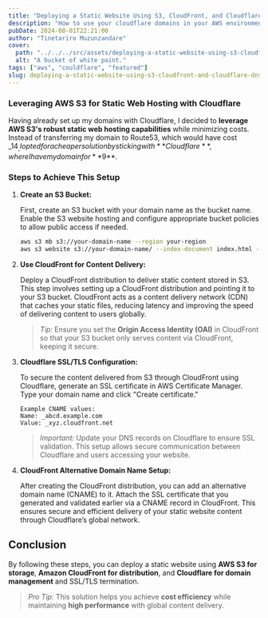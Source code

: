 ```yaml
---
title: "Deploying a Static Website Using S3, CloudFront, and Cloudflare DNS"
description: "How to use your cloudflare domains in your AWS environment"
pubDate: 2024-08-01T22:21:00
author: "Tinetariro Muzunzandare"
cover:
  path: "../../../src/assets/deploying-a-static-website-using-s3-cloudfront-and-cloudflare-dns/bucket-paint.jpg"
  alt: "A bucket of white paint."
tags: ["aws", "couldflare", "featured"]
slug: deploying-a-static-website-using-s3-cloudfront-and-cloudflare-dns
---
```


### Leveraging AWS S3 for Static Web Hosting with Cloudflare

Having already set up my domains with Cloudflare, I decided to **leverage AWS S3's robust static web hosting capabilities** while minimizing costs. Instead of transferring my domain to Route53, which would have cost _$14_, I opted for a cheaper solution by sticking with **Cloudflare**, where I have my domain for **$9**.

### Steps to Achieve This Setup

1. **Create an S3 Bucket:**

   First, create an S3 bucket with your domain name as the bucket name. Enable the S3 website hosting and configure appropriate bucket policies to allow public access if needed.

   ```bash
   aws s3 mb s3://your-domain-name --region your-region
   aws s3 website s3://your-domain-name/ --index-document index.html --error-document error.html
   ```

2. **Use CloudFront for Content Delivery:**

   Deploy a CloudFront distribution to deliver static content stored in S3. This step involves setting up a CloudFront distribution and pointing it to your S3 bucket. CloudFront acts as a content delivery network (CDN) that caches your static files, reducing latency and improving the speed of delivering content to users globally.

   > _Tip:_ Ensure you set the **Origin Access Identity (OAI)** in CloudFront so that your S3 bucket only serves content via CloudFront, keeping it secure.

3. **Cloudflare SSL/TLS Configuration:**

   To secure the content delivered from S3 through CloudFront using Cloudflare, generate an SSL certificate in AWS Certificate Manager. Type your domain name and click "Create certificate."

   ```plaintext
   Example CNAME values:
   Name: _abcd.example.com
   Value: _xyz.cloudfront.net
   ```

   > _Important:_ Update your DNS records on Cloudflare to ensure SSL validation. This setup allows secure communication between Cloudflare and users accessing your website.

4. **CloudFront Alternative Domain Name Setup:**

   After creating the CloudFront distribution, you can add an alternative domain name (CNAME) to it. Attach the SSL certificate that you generated and validated earlier via a CNAME record in CloudFront. This ensures secure and efficient delivery of your static website content through Cloudflare’s global network.

## Conclusion

By following these steps, you can deploy a static website using **AWS S3 for storage**, **Amazon CloudFront for distribution**, and **Cloudflare for domain management** and SSL/TLS termination.

> _Pro Tip:_ This solution helps you achieve **cost efficiency** while maintaining **high performance** with global content delivery.
